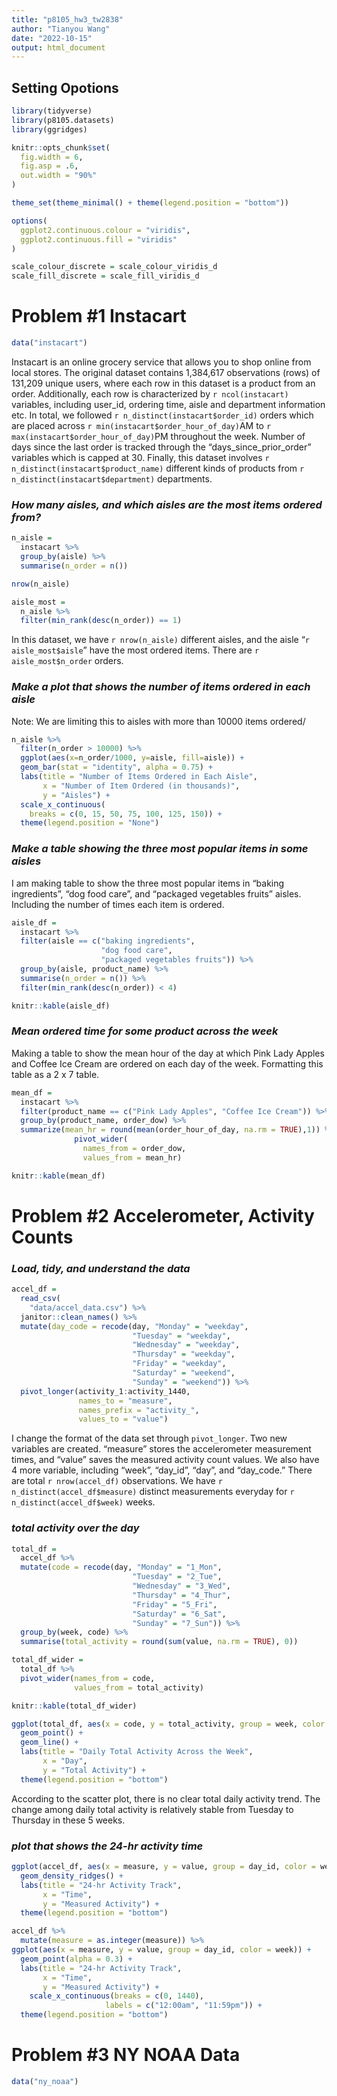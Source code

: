 ```yaml
---
title: "p8105_hw3_tw2838"
author: "Tianyou Wang"
date: "2022-10-15"
output: html_document
---
```


## Setting Opotions

```r
library(tidyverse)
library(p8105.datasets)
library(ggridges)

knitr::opts_chunk$set(
  fig.width = 6,
  fig.asp = .6,
  out.width = "90%"
)

theme_set(theme_minimal() + theme(legend.position = "bottom"))

options(
  ggplot2.continuous.colour = "viridis",
  ggplot2.continuous.fill = "viridis"
)

scale_colour_discrete = scale_colour_viridis_d
scale_fill_discrete = scale_fill_viridis_d
```



# Problem #1 Instacart

```r
data("instacart")
```

Instacart is an online grocery service that allows you to shop online from local stores. The original dataset contains 1,384,617 observations (rows) of 131,209 unique users, where each row in this dataset is a product from an order. Additionally, each row is characterized by `r ncol(instacart)` variables, including user_id, ordering time, aisle and department information etc. In total, we followed `r n_distinct(instacart$order_id)` orders which are placed across `r min(instacart$order_hour_of_day)`AM to `r max(instacart$order_hour_of_day)`PM throughout the week. Number of days since the last order is tracked through the "days_since_prior_order" variables which is capped at 30. Finally, this dataset involves `r n_distinct(instacart$product_name)` different kinds of products from `r n_distinct(instacart$department)` departments.



### *How many aisles, and which aisles are the most items ordered from?*

```r
n_aisle = 
  instacart %>% 
  group_by(aisle) %>% 
  summarise(n_order = n())

nrow(n_aisle)

aisle_most = 
  n_aisle %>% 
  filter(min_rank(desc(n_order)) == 1)
```

In this dataset, we have `r nrow(n_aisle)` different aisles, and the aisle "`r aisle_most$aisle`" have the most ordered items. There are `r aisle_most$n_order` orders.



### *Make a plot that shows the number of items ordered in each aisle*
Note: We are limiting this to aisles with more than 10000 items ordered/

```r
n_aisle %>%
  filter(n_order > 10000) %>% 
  ggplot(aes(x=n_order/1000, y=aisle, fill=aisle)) +
  geom_bar(stat = "identity", alpha = 0.75) +
  labs(title = "Number of Items Ordered in Each Aisle",
       x = "Number of Item Ordered (in thousands)",
       y = "Aisles") +
  scale_x_continuous(
    breaks = c(0, 15, 50, 75, 100, 125, 150)) +
  theme(legend.position = "None")
```



### *Make a table showing the three most popular items in some aisles*
I am making table to show the three most popular items in “baking ingredients”, “dog food care”, and “packaged vegetables fruits” aisles. Including the number of times each item is ordered.

```r
aisle_df =
  instacart %>% 
  filter(aisle == c("baking ingredients", 
                    "dog food care", 
                    "packaged vegetables fruits")) %>% 
  group_by(aisle, product_name) %>% 
  summarise(n_order = n()) %>% 
  filter(min_rank(desc(n_order)) < 4)
```

```r
knitr::kable(aisle_df)
```



### *Mean ordered time for some product across the week*
Making a table to show the mean hour of the day at which Pink Lady Apples and Coffee Ice Cream are ordered on each day of the week. Formatting this table as a 2 x 7 table.

```r
mean_df =
  instacart %>% 
  filter(product_name == c("Pink Lady Apples", "Coffee Ice Cream")) %>% 
  group_by(product_name, order_dow) %>% 
  summarize(mean_hr = round(mean(order_hour_of_day, na.rm = TRUE),1)) %>%
              pivot_wider(
                names_from = order_dow, 
                values_from = mean_hr)

knitr::kable(mean_df)              
```





# Problem #2 Accelerometer, Activity Counts

### *Load, tidy, and understand the data*

```r
accel_df = 
  read_csv(
    "data/accel_data.csv") %>% 
  janitor::clean_names() %>% 
  mutate(day_code = recode(day, "Monday" = "weekday", 
                           "Tuesday" = "weekday", 
                           "Wednesday" = "weekday",
                           "Thursday" = "weekday", 
                           "Friday" = "weekday", 
                           "Saturday" = "weekend", 
                           "Sunday" = "weekend")) %>%
  pivot_longer(activity_1:activity_1440, 
               names_to = "measure", 
               names_prefix = "activity_", 
               values_to = "value")
```

I change the format of the data set through `pivot_longer`. Two new variables are created. "measure" stores the accelerometer measurement times, and "value" saves the measured activity count values. We also have 4 more variable, including "week", "day_id", "day", and "day_code." There are total `r nrow(accel_df)` observations. We have `r n_distinct(accel_df$measure)` distinct measurements everyday for `r n_distinct(accel_df$week)` weeks.



### *total activity over the day*

```r
total_df =
  accel_df %>% 
  mutate(code = recode(day, "Monday" = "1_Mon", 
                           "Tuesday" = "2_Tue", 
                           "Wednesday" = "3_Wed",
                           "Thursday" = "4_Thur", 
                           "Friday" = "5_Fri", 
                           "Saturday" = "6_Sat", 
                           "Sunday" = "7_Sun")) %>%
  group_by(week, code) %>% 
  summarise(total_activity = round(sum(value, na.rm = TRUE), 0))

total_df_wider =
  total_df %>% 
  pivot_wider(names_from = code, 
              values_from = total_activity)
```

```r
knitr::kable(total_df_wider)
```

```r
ggplot(total_df, aes(x = code, y = total_activity, group = week, color = week)) +
  geom_point() +
  geom_line() +
  labs(title = "Daily Total Activity Across the Week",
       x = "Day",
       y = "Total Activity") +
  theme(legend.position = "bottom")
```

According to the scatter plot, there is no clear total daily activity trend. The change among daily total activity is relatively stable from Tuesday to Thursday in these 5 weeks.



### *plot that shows the 24-hr activity time*

```r
ggplot(accel_df, aes(x = measure, y = value, group = day_id, color = week)) +
  geom_density_ridges() +
  labs(title = "24-hr Activity Track",
       x = "Time",
       y = "Measured Activity") +
  theme(legend.position = "bottom")
```

```r
accel_df %>% 
  mutate(measure = as.integer(measure)) %>% 
ggplot(aes(x = measure, y = value, group = day_id, color = week)) +
  geom_point(alpha = 0.3) +
  labs(title = "24-hr Activity Track",
       x = "Time",
       y = "Measured Activity") +
    scale_x_continuous(breaks = c(0, 1440), 
                     labels = c("12:00am", "11:59pm")) +
  theme(legend.position = "bottom")
```








# Problem #3 NY NOAA Data

```r
data("ny_noaa")
```


